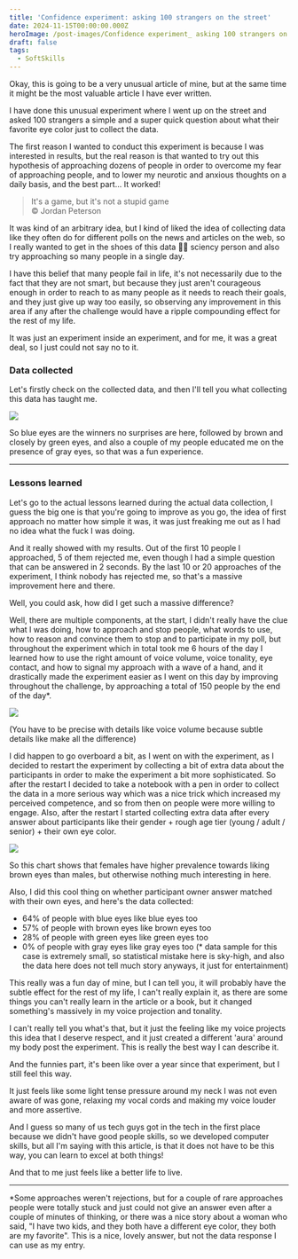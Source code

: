 ```yaml
---
title: 'Confidence experiment: asking 100 strangers on the street'
date: 2024-11-15T00:00:00.000Z
heroImage: /post-images/Confidence experiment_ asking 100 strangers on the street.png
draft: false
tags:
  - SoftSkills
---
```


Okay, this is going to be a very unusual article of mine, but at the same time it might be the most valuable article I have ever written.

I have done this unusual experiment where I went up on the street and asked 100 strangers a simple and a super quick question about what their favorite eye color just to collect the data.

The first reason I wanted to conduct this experiment is because I was interested in results, but the real reason is that wanted to try out this hypothesis of approaching dozens of people in order to overcome my fear of approaching people, and to lower my neurotic and anxious thoughts on a daily basis, and the best part... It worked!

> It's a game, but it's not a stupid game\
> ©️ Jordan Peterson

It was kind of an arbitrary idea, but I kind of liked the idea of collecting data like they often do for different polls on the news and articles on the web, so I really wanted to get in the shoes of this data 🧑‍🔬 sciency person and also try approaching so many people in a single day.

I have this belief that many people fail in life, it's not necessarily due to the fact that they are not smart, but because they just aren't courageous enough in order to reach to as many people as it needs to reach their goals, and they just give up way too easily, so observing any improvement in this area if any after the challenge would have a ripple compounding effect for the rest of my life.

It was just an experiment inside an experiment, and for me, it was a great deal, so I just could not say no to it.

### Data collected

Let's firstly check on the collected data, and then I'll tell you what collecting this data has taught me.

![](</post-images/Eye poll_ votes.png>)

So blue eyes are the winners no surprises are here, followed by brown and closely by green eyes, and also a couple of my people educated me on the presence of gray eyes, so that was a fun experience.

***

### Lessons learned

Let's go to the actual lessons learned during the actual data collection, I guess the big one is that you're going to improve as you go, the idea of first approach no matter how simple it was, it was just freaking me out as I had no idea what the fuck I was doing.

And it really showed with my results. Out of the first 10 people I approached, 5 of them rejected me, even though I had a simple question that can be answered in 2 seconds. By the last 10 or 20 approaches of the experiment, I think nobody has rejected me, so that's a massive improvement here and there.

Well, you could ask, how did I get such a massive difference?

Well, there are multiple components, at the start, I didn't really have the clue what I was doing, how to approach and stop people, what words to use, how to reason and convince them to stop and to participate in my poll, but throughout the experiment which in total took me 6 hours of the day I learned how to use the right amount of voice volume, voice tonality, eye contact, and how to signal my approach with a wave of a hand, and it drastically made the experiment easier as I went on this day by improving throughout the challenge, by approaching a total of 150 people by the end of the day\*.

![](</post-images/Levels of voice volume.png>)

(You have to be precise with details like voice volume because subtle details like make all the difference)

I did happen to go overboard a bit, as I went on with the experiment, as I decided to restart the experiment by collecting a bit of extra data about the participants in order to make the experiment a bit more sophisticated. So after the restart I decided to take a notebook with a pen in order to collect the data in a more serious way which was a nice trick which increased my perceived competence, and so from then on people were more willing to engage. Also, after the restart I started collecting extra data after every answer about participants like their gender + rough age tier (young / adult / senior) + their own eye color.

![](</post-images/Eye poll_ cohorts.png>)

So this chart shows that females have higher prevalence towards liking brown eyes than males, but otherwise nothing much interesting in here.

Also, I did this cool thing on whether participant owner answer matched with their own eyes, and here's the data collected:

* 64% of people with blue eyes like blue eyes too
* 57% of people with brown eyes like brown eyes too
* 28% of people with green eyes like green eyes too
* 0% of people with gray eyes like gray eyes too (\* data sample for this case is extremely small, so statistical mistake here is sky-high, and also the data here does not tell much story anyways, it just for entertainment)

This really was a fun day of mine, but I can tell you, it will probably have the subtle effect for the rest of my life, I can't really explain it, as there are some things you can't really learn in the article or a book, but it changed something's massively in my voice projection and tonality.

I can't really tell you what's that, but it just the feeling like my voice projects this idea that I deserve respect, and it just created a different 'aura' around my body post the experiment. This is really the best way I can describe it.

And the funnies part, it's been like over a year since that experiment, but I still feel this way.

It just feels like some light tense pressure around my neck I was not even aware of was gone, relaxing my vocal cords and making my voice louder and more assertive.

And I guess so many of us tech guys got in the tech in the first place because we didn't have good people skills, so we developed computer skills, but all I'm saying with this article, is that it does not have to be this way, you can learn to excel at both things!

And that to me just feels like a better life to live.

***

\*Some approaches weren't rejections, but for a couple of rare approaches people were totally stuck and just could not give an answer even after a couple of minutes of thinking, or there was a nice story about a woman who said, "I have two kids, and they both have a different eye color, they both are my favorite". This is a nice, lovely answer, but not the data response I can use as my entry.
